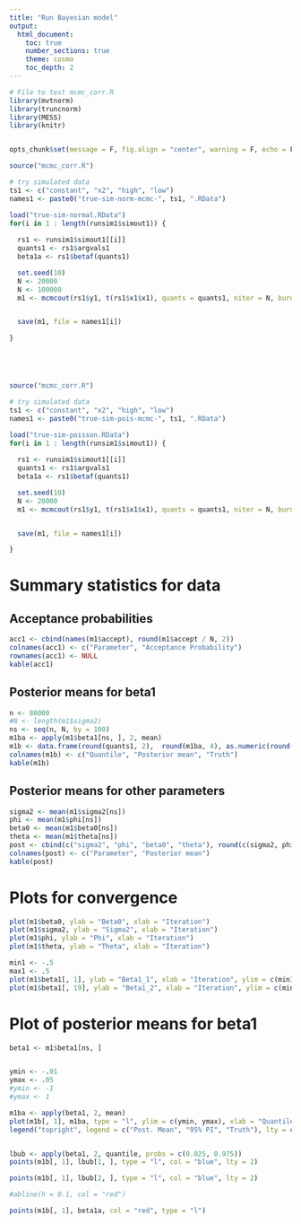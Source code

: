 ```yaml
--- 
title: "Run Bayesian model" 
output: 
  html_document: 
    toc: true 
    number_sections: true 
    theme: cosmo 
    toc_depth: 2
---
```



```r
# File to test mcmc_corr.R
library(mvtnorm)
library(truncnorm)
library(MESS)
library(knitr)


opts_chunk$set(message = F, fig.align = "center", warning = F, echo = F)
```




```r

source("mcmc_corr.R")

# try simulated data
ts1 <- c("constant", "x2", "high", "low")
names1 <- paste0("true-sim-norm-mcmc-", ts1, ".RData")

load("true-sim-normal.RData")
for(i in 1 : length(runsim1$simout1)) {
  
  rs1 <- runsim1$simout1[[i]]
  quants1 <- rs1$argvals1
  beta1a <- rs1$betaf(quants1)  

  set.seed(10)
  N <- 20000
  N <- 100000
  m1 <- mcmcout(rs1$y1, t(rs1$x1$x1), quants = quants1, niter = N, burnin = 0, thin = 1, type = "norm")


  save(m1, file = names1[i])

}






```




```r

source("mcmc_corr.R")

# try simulated data
ts1 <- c("constant", "x2", "high", "low")
names1 <- paste0("true-sim-pois-mcmc-", ts1, ".RData")

load("true-sim-poisson.RData")
for(i in 1 : length(runsim1$simout1)) {
  
  rs1 <- runsim1$simout1[[i]]
  quants1 <- rs1$argvals1
  beta1a <- rs1$betaf(quants1)  

  set.seed(10)
  N <- 20000
  m1 <- mcmcout(rs1$y1, t(rs1$x1$x1), quants = quants1, niter = N, burnin = 0, thin = 1, type = "norm")


  save(m1, file = names1[i])

}

```



# Summary statistics for data

## Acceptance probabilities
```r
acc1 <- cbind(names(m1$accept), round(m1$accept / N, 2))
colnames(acc1) <- c("Parameter", "Acceptance Probability")
rownames(acc1) <- NULL
kable(acc1)
```

## Posterior means for beta1
```r
n <- 80000
#N <- length(m1$sigma2)
ns <- seq(n, N, by = 100)
m1ba <- apply(m1$beta1[ns, ], 2, mean)
m1b <- data.frame(round(quants1, 2),  round(m1ba, 4), as.numeric(round(beta1a, 4)))
colnames(m1b) <- c("Quantile", "Posterior mean", "Truth")
kable(m1b)
```

## Posterior means for other parameters
```r
sigma2 <- mean(m1$sigma2[ns])
phi <- mean(m1$phi[ns])
beta0 <- mean(m1$beta0[ns])
theta <- mean(m1$theta[ns])
post <- cbind(c("sigma2", "phi", "beta0", "theta"), round(c(sigma2, phi, beta0, theta), 4))
colnames(post) <- c("Parameter", "Posterior mean")
kable(post)
```



# Plots for convergence 
```r
plot(m1$beta0, ylab = "Beta0", xlab = "Iteration")
plot(m1$sigma2, ylab = "Sigma2", xlab = "Iteration")
plot(m1$phi, ylab = "Phi", xlab = "Iteration")
plot(m1$theta, ylab = "Theta", xlab = "Iteration")

min1 <- -.5
max1 <- .5
plot(m1$beta1[, 1], ylab = "Beta1_1", xlab = "Iteration", ylim = c(min1, max1))
plot(m1$beta1[, 19], ylab = "Beta1_2", xlab = "Iteration", ylim = c(min1, max1))
```

# Plot of posterior means for beta1
```r
beta1 <- m1$beta1[ns, ] 


ymin <- -.01
ymax <- .05
#ymin <- -1
#ymax <- 1

m1ba <- apply(beta1, 2, mean)
plot(m1b[, 1], m1ba, type = "l", ylim = c(ymin, ymax), xlab = "Quantile", ylab = "Beta1")
legend("topright", legend = c("Post. Mean", "95% PI", "Truth"), lty = c(1, 2, 1), col = c("black", "blue", "red"))


lbub <- apply(beta1, 2, quantile, probs = c(0.025, 0.975))
points(m1b[, 1], lbub[1, ], type = "l", col = "blue", lty = 2)

points(m1b[, 1], lbub[2, ], type = "l", col = "blue", lty = 2)

#abline(h = 0.1, col = "red")

points(m1b[, 1], beta1a, col = "red", type = "l")
```
